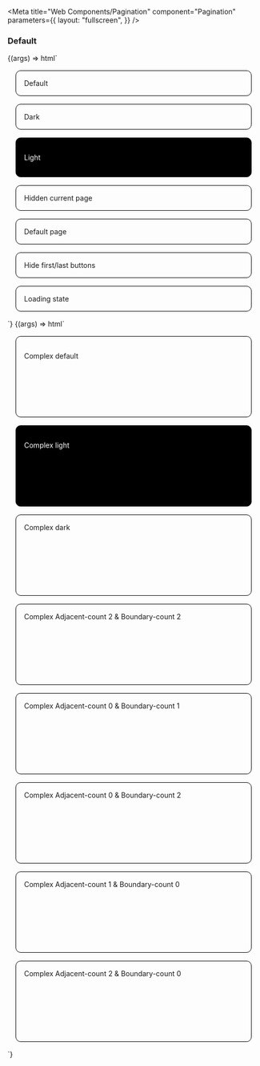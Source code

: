 
<Meta
  title="Web Components/Pagination"
  component="Pagination"
  parameters={{
    layout: "fullscreen",
  }}
/>

<Description markdown={readme} />

### Default

<Canvas>
  <Story name="Simple">
    {(args) => html`
      <div
        style="border: 1px black solid; border-radius:10px; margin: 1rem 1rem; padding: 1rem;"
      >
        Default<ic-pagination pages="15" />
      </div>
      <div
        style="border: 1px black solid; border-radius:10px; margin: 1rem 1rem; padding: 1rem;"
      >
        Dark<ic-pagination pages="15" appearance="dark" />
      </div>
      <div
        style="border: 1px black solid; margin: 1rem 1rem; border-radius:10px; padding: 1rem; background-color: black"
      >
        <p style="color: white">Light</p>
        <ic-pagination pages="15" appearance="light" />
      </div>
      <div
        style="border: 1px black solid; border-radius:10px; margin: 1rem 1rem; padding: 1rem;"
      >
        Hidden current page<ic-pagination pages="15" hide-current-page />
      </div>
      <div
        style="border: 1px black solid; border-radius:10px; margin: 1rem 1rem; padding: 1rem;"
      >
        Default page<ic-pagination pages="15" default-page="3" />
      </div>
      <div
        style="border: 1px black solid; border-radius:10px; margin: 1rem 1rem; padding: 1rem;"
      >
        Hide first/last buttons<ic-pagination
          pages="15"
          hide-first-page-button
          hide-last-page-button
        />
      </div>
      <div
        style="border: 1px black solid; border-radius:10px; margin: 1rem 1rem; padding: 1rem;"
      >
        Loading state<ic-pagination pages="15" loading />
      </div>
    `}
  </Story>
  <Story name="Complex">
    {(args) => html`
      <div
        style="height: 8rem; border: 1px black solid; border-radius:10px; margin: 1rem 1rem; padding: 1rem;"
      >
        <p>Complex default</p>
        <ic-pagination
          style="margin: 2rem 1rem;"
          pages="15"
          type="complex"
          adjacent-count="1"
          boundary-count="1"
        />
      </div>
      <div
        style="height: 8rem; border: 1px black solid; border-radius:10px; margin: 1rem 1rem; padding: 1rem; background-color: black;"
      >
        <p style="color: white">Complex light</p>
        <ic-pagination
          style="margin: 2rem 1rem;"
          pages="15"
          type="complex"
          adjacent-count="1"
          boundary-count="1"
          appearance="light"
        />
      </div>
      <div
        style="height: 8rem; border: 1px black solid; border-radius:10px; margin: 1rem 1rem; padding: 1rem;"
      >
        Complex dark
        <ic-pagination
          style="margin: 2rem 1rem;"
          pages="15"
          type="complex"
          adjacent-count="1"
          boundary-count="1"
          appearance="dark"
        />
      </div>
      <div
        style="height: 8rem; border: 1px black solid; border-radius:10px; margin: 1rem 1rem; padding: 1rem;"
      >
        Complex Adjacent-count 2 & Boundary-count 2
        <ic-pagination
          style="margin: 2rem 1rem;"
          pages="20"
          type="complex"
          adjacent-count="2"
          boundary-count="2"
        />
      </div>
      <div
        style="height: 8rem; border: 1px black solid; border-radius:10px; margin: 1rem 1rem; padding: 1rem;"
      >
        Complex Adjacent-count 0 & Boundary-count 1
        <ic-pagination
          style="margin: 2rem 1rem;"
          pages="15"
          type="complex"
          adjacent-count="0"
          boundary-count="1"
        />
      </div>
      <div
        style="height: 8rem; border: 1px black solid; border-radius:10px; margin: 1rem 1rem; padding: 1rem;"
      >
        Complex Adjacent-count 0 & Boundary-count 2
        <ic-pagination
          style="margin: 2rem 1rem;"
          pages="15"
          type="complex"
          adjacent-count="0"
          boundary-count="2"
        />
      </div>
      <div
        style="height: 8rem; border: 1px black solid; border-radius:10px; margin: 1rem 1rem; padding: 1rem;"
      >
        Complex Adjacent-count 1 & Boundary-count 0
        <ic-pagination
          style="margin: 2rem 1rem;"
          pages="15"
          type="complex"
          adjacent-count="1"
          boundary-count="0"
        />
      </div>
      <div
        style="height: 8rem; border: 1px black solid; border-radius:10px; margin: 1rem 1rem; padding: 1rem;"
      >
        Complex Adjacent-count 2 & Boundary-count 0
        <ic-pagination
          style="margin: 2rem 1rem;"
          pages="15"
          type="complex"
          adjacent-count="2"
          boundary-count="0"
        />
      </div>
    `}
  </Story>
</Canvas>
